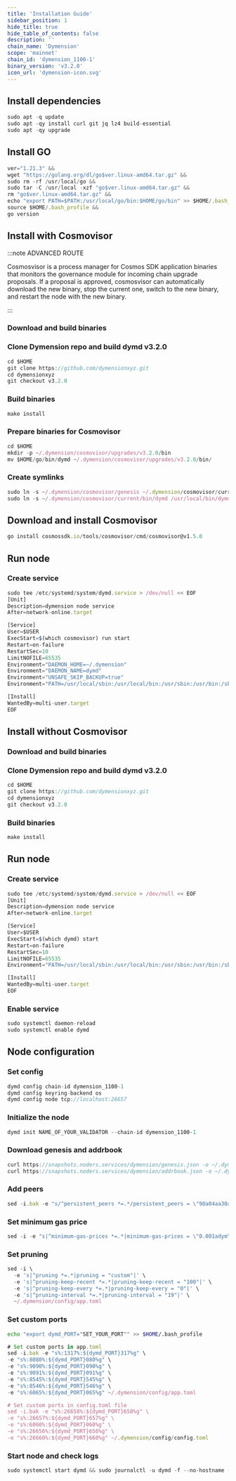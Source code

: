 ```yaml
---
title: 'Installation Guide'
sidebar_position: 1
hide_title: true
hide_table_of_contents: false
description: ''
chain_name: 'Dymension'
scope: 'mainnet'
chain_id: 'dymension_1100-1'
binary_version: 'v3.2.0'
icon_url: 'dymension-icon.svg'
---
```



<PageTitle
  iconUrl="img/dymension-icon.svg"
  title="Dymension Installation Guide"
  chainId="dymension_1100-1"
  version="v3.2.0"
/>

## Install dependencies

```js
sudo apt -q update
sudo apt -qy install curl git jq lz4 build-essential
sudo apt -qy upgrade
```

## Install GO

```js
ver="1.21.3" &&
wget "https://golang.org/dl/go$ver.linux-amd64.tar.gz" &&
sudo rm -rf /usr/local/go &&
sudo tar -C /usr/local -xzf "go$ver.linux-amd64.tar.gz" &&
rm "go$ver.linux-amd64.tar.gz" &&
echo "export PATH=$PATH:/usr/local/go/bin:$HOME/go/bin" >> $HOME/.bash_profile &&
source $HOME/.bash_profile &&
go version
```

## Install with Cosmovisor

:::note ADVANCED ROUTE

Cosmosvisor is a process manager for Cosmos SDK application binaries that monitors the governance module for incoming chain upgrade proposals. If a proposal is approved, cosmosvisor can automatically download the new binary, stop the current one, switch to the new binary, and restart the node with the new binary.

:::

### Download and build binaries

### Clone Dymension repo and build dymd v3.2.0

```js
cd $HOME
git clone https://github.com/dymensionxyz.git
cd dymensionxyz
git checkout v3.2.0
```

### Build binaries

```js
make install
```

### Prepare binaries for Cosmovisor

```js
cd $HOME
mkdir -p ~/.dymension/cosmovisor/upgrades/v3.2.0/bin
mv $HOME/go/bin/dymd ~/.dymension/cosmovisor/upgrades/v3.2.0/bin/
```

### Create symlinks

```js
sudo ln -s ~/.dymension/cosmovisor/genesis ~/.dymension/cosmovisor/current -f
sudo ln -s ~/.dymension/cosmovisor/current/bin/dymd /usr/local/bin/dymd -f
```

## Download and install Cosmovisor

```js
go install cosmossdk.io/tools/cosmovisor/cmd/cosmovisor@v1.5.0
```

## Run node

### Create service

```js
sudo tee /etc/systemd/system/dymd.service > /dev/null << EOF
[Unit]
Description=dymension node service
After=network-online.target

[Service]
User=$USER
ExecStart=$(which cosmovisor) run start
Restart=on-failure
RestartSec=10
LimitNOFILE=65535
Environment="DAEMON_HOME=~/.dymension"
Environment="DAEMON_NAME=dymd"
Environment="UNSAFE_SKIP_BACKUP=true"
Environment="PATH=/usr/local/sbin:/usr/local/bin:/usr/sbin:/usr/bin:/sbin:/bin:/usr/games:/usr/local/games:/snap/bin:~/.dymension/cosmovisor/current/bin"

[Install]
WantedBy=multi-user.target
EOF
```

## Install without Cosmovisor

### Download and build binaries

### Clone Dymension repo and build dymd v3.2.0

```js
cd $HOME
git clone https://github.com/dymensionxyz.git
cd dymensionxyz
git checkout v3.2.0
```

### Build binaries

```js
make install
```

## Run node

### Create service

```js
sudo tee /etc/systemd/system/dymd.service > /dev/null << EOF
[Unit]
Description=dymension node service
After=network-online.target

[Service]
User=$USER
ExecStart=$(which dymd) start
Restart=on-failure
RestartSec=10
LimitNOFILE=65535
Environment="PATH=/usr/local/sbin:/usr/local/bin:/usr/sbin:/usr/bin:/sbin:/bin:/usr/games:/usr/local/games:/snap/bin"

[Install]
WantedBy=multi-user.target
EOF
```

### Enable service

```js
sudo systemctl daemon-reload
sudo systemctl enable dymd
```

## Node configuration

### Set config

```js
dymd config chain-id dymension_1100-1
dymd config keyring-backend os
dymd config node tcp://localhost:26657
```

### Initialize the node

```js
dymd init NAME_OF_YOUR_VALIDATOR --chain-id dymension_1100-1
```

### Download genesis and addrbook

```js
curl https://snapshots.noders.services/dymension/genesis.json -o ~/.dymension/config/genesis.json
curl https://snapshots.noders.services/dymension/addrbook.json -o ~/.dymension/config/addrbook.json
```

### Add peers

```js
sed -i.bak -e "s/^persistent_peers *=.*/persistent_peers = \"90a04aa30a26d38bc79e71d7ff7c7a89ffd91c66@dymension-rpc.noders.services:20556\"/" ~/.dymension/config/config.toml
```

### Set minimum gas price

```js
sed -i -e "s|^minimum-gas-prices *=.*|minimum-gas-prices = \"0.001adym\"|" ~/.dymension/config/app.toml
```

### Set pruning

```js
sed -i \
  -e 's|^pruning *=.*|pruning = "custom"|' \
  -e 's|^pruning-keep-recent *=.*|pruning-keep-recent = "100"|' \
  -e 's|^pruning-keep-every *=.*|pruning-keep-every = "0"|' \
  -e 's|^pruning-interval *=.*|pruning-interval = "19"|' \
  ~/.dymension/config/app.toml
```

### Set custom ports

```bash
echo "export dymd_PORT="SET_YOUR_PORT"" >> $HOME/.bash_profile
```

```js
# Set custom ports in app.toml
sed -i.bak -e "s%:1317%:${dymd_PORT}317%g" \
-e "s%:8080%:${dymd_PORT}080%g" \
-e "s%:9090%:${dymd_PORT}090%g" \
-e "s%:9091%:${dymd_PORT}091%g" \
-e "s%:8545%:${dymd_PORT}545%g" \
-e "s%:8546%:${dymd_PORT}546%g" \
-e "s%:6065%:${dymd_PORT}065%g" ~/.dymension/config/app.toml

# Set custom ports in config.toml file
sed -i.bak -e "s%:26658%:${dymd_PORT}658%g" \
-e "s%:26657%:${dymd_PORT}657%g" \
-e "s%:6060%:${dymd_PORT}060%g" \
-e "s%:26656%:${dymd_PORT}656%g" \
-e "s%:26660%:${dymd_PORT}660%g" ~/.dymension/config/config.toml
```

### Start node and check logs

```js
sudo systemctl start dymd && sudo journalctl -u dymd -f --no-hostname -o cat
```
